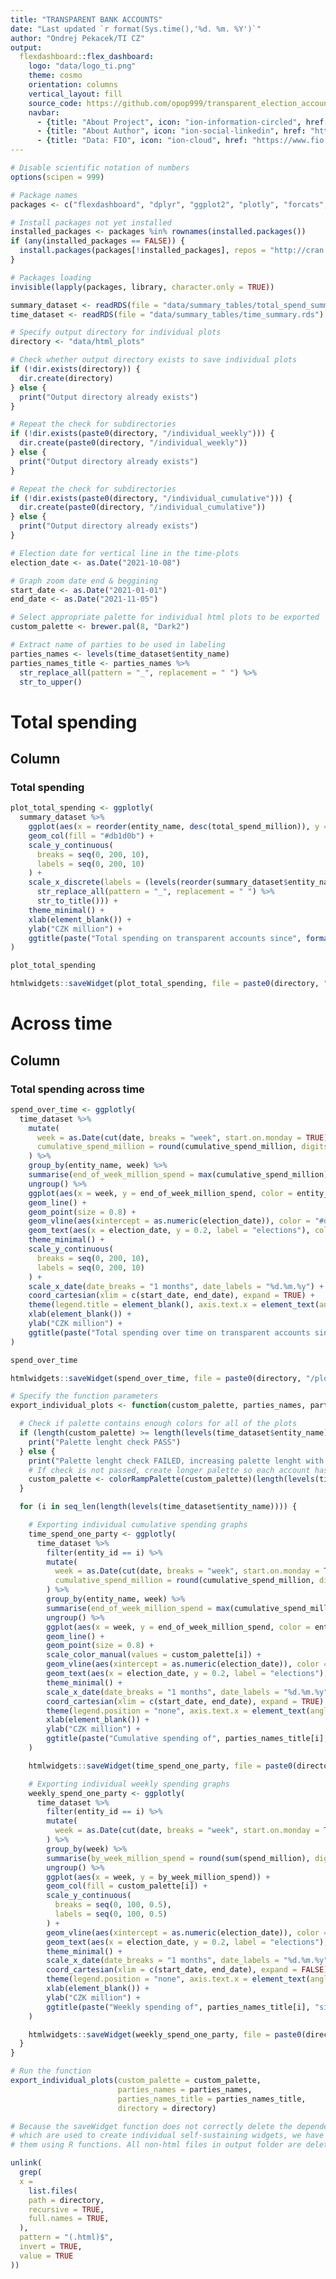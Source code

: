 ```yaml
---
title: "TRANSPARENT BANK ACCOUNTS"
date: "Last updated `r format(Sys.time(),'%d. %m. %Y')`"
author: "Ondrej Pekacek/TI CZ"
output: 
  flexdashboard::flex_dashboard:
    logo: "data/logo_ti.png"
    theme: cosmo
    orientation: columns
    vertical_layout: fill
    source_code: https://github.com/opop999/transparent_election_accounts
    navbar:
      - {title: "About Project", icon: "ion-information-circled", href: "https://www.transparentnivolby.cz/snemovna2021"}
      - {title: "About Author", icon: "ion-social-linkedin", href: "https://www.linkedin.com/in/ondrej-pekacek"}
      - {title: "Data: FIO", icon: "ion-cloud", href: "https://www.fio.cz/bankovni-sluzby/bankovni-ucty/transparentni-ucet/vypis-transparentnich-uctu"}
---
```


```r
# Disable scientific notation of numbers
options(scipen = 999)

# Package names
packages <- c("flexdashboard", "dplyr", "ggplot2", "plotly", "forcats", "htmlwidgets", "tidyr", "RColorBrewer", "stringr")

# Install packages not yet installed
installed_packages <- packages %in% rownames(installed.packages())
if (any(installed_packages == FALSE)) {
  install.packages(packages[!installed_packages], repos = "http://cran.rstudio.com")
}

# Packages loading
invisible(lapply(packages, library, character.only = TRUE))

summary_dataset <- readRDS(file = "data/summary_tables/total_spend_summary.rds")
time_dataset <- readRDS(file = "data/summary_tables/time_summary.rds")

# Specify output directory for individual plots
directory <- "data/html_plots"

# Check whether output directory exists to save individual plots
if (!dir.exists(directory)) {
  dir.create(directory)
} else {
  print("Output directory already exists")
}

# Repeat the check for subdirectories
if (!dir.exists(paste0(directory, "/individual_weekly"))) {
  dir.create(paste0(directory, "/individual_weekly"))
} else {
  print("Output directory already exists")
}

# Repeat the check for subdirectories
if (!dir.exists(paste0(directory, "/individual_cumulative"))) {
  dir.create(paste0(directory, "/individual_cumulative"))
} else {
  print("Output directory already exists")
}

# Election date for vertical line in the time-plots
election_date <- as.Date("2021-10-08")

# Graph zoom date end & beggining
start_date <- as.Date("2021-01-01")
end_date <- as.Date("2021-11-05")

# Select appropriate palette for individual html plots to be exported
custom_palette <- brewer.pal(8, "Dark2") 

# Extract name of parties to be used in labeling
parties_names <- levels(time_dataset$entity_name) 
parties_names_title <- parties_names %>% 
  str_replace_all(pattern = "_", replacement = " ") %>% 
  str_to_upper()

```

Total spending
=====================================


Column
-----------------------------------------------------------------------

### Total spending

```r
plot_total_spending <- ggplotly(
  summary_dataset %>%
    ggplot(aes(x = reorder(entity_name, desc(total_spend_million)), y = total_spend_million)) +
    geom_col(fill = "#db1d0b") +
    scale_y_continuous(
      breaks = seq(0, 200, 10),
      labels = seq(0, 200, 10)
    ) +
    scale_x_discrete(labels = (levels(reorder(summary_dataset$entity_name, desc(summary_dataset$total_spend_million))) %>%
      str_replace_all(pattern = "_", replacement = " ") %>%
      str_to_title())) +
    theme_minimal() +
    xlab(element_blank()) +
    ylab("CZK million") +
    ggtitle(paste("Total spending on transparent accounts since", format(start_date, "%d.%m.%Y")))
)

plot_total_spending

htmlwidgets::saveWidget(plot_total_spending, file = paste0(directory, "/plot_total_spending.html"))

```

Across time
=====================================


Column
-----------------------------------------------------------------------

### Total spending across time

```r
spend_over_time <- ggplotly(
  time_dataset %>%
    mutate(
      week = as.Date(cut(date, breaks = "week", start.on.monday = TRUE)) + 4,
      cumulative_spend_million = round(cumulative_spend_million, digits = 3)
    ) %>%
    group_by(entity_name, week) %>% 
    summarise(end_of_week_million_spend = max(cumulative_spend_million)) %>% 
    ungroup() %>% 
    ggplot(aes(x = week, y = end_of_week_million_spend, color = entity_name)) +
    geom_line() +
    geom_point(size = 0.8) +
    geom_vline(aes(xintercept = as.numeric(election_date)), color = "#db1d0b") +
    geom_text(aes(x = election_date, y = 0.2, label = "elections"), color = "#03457f", size = 4) +
    theme_minimal() +
    scale_y_continuous(
      breaks = seq(0, 200, 10),
      labels = seq(0, 200, 10)
    ) +
    scale_x_date(date_breaks = "1 months", date_labels = "%d.%m.%y") +
    coord_cartesian(xlim = c(start_date, end_date), expand = TRUE) +
    theme(legend.title = element_blank(), axis.text.x = element_text(angle = 45, hjust = 1)) +
    xlab(element_blank()) +
    ylab("CZK million") +
    ggtitle(paste("Total spending over time on transparent accounts since", format(start_date, "%d.%m.%Y")))  
)

spend_over_time

htmlwidgets::saveWidget(spend_over_time, file = paste0(directory, "/plot_spend_over_time.html"))

```

```r
# Specify the function parameters
export_individual_plots <- function(custom_palette, parties_names, parties_names_title, directory) {

  # Check if palette contains enough colors for all of the plots
  if (length(custom_palette) >= length(levels(time_dataset$entity_name))) {
    print("Palette lenght check PASS")
  } else {
    print("Palette lenght check FAILED, increasing palette lenght with interpolation")
    # If check is not passed, create longer palette so each account has a unique color
    custom_palette <- colorRampPalette(custom_palette)(length(levels(time_dataset$entity_name)))
  }

  for (i in seq_len(length(levels(time_dataset$entity_name)))) {

    # Exporting individual cumulative spending graphs
    time_spend_one_party <- ggplotly(
      time_dataset %>%
        filter(entity_id == i) %>%
        mutate(
          week = as.Date(cut(date, breaks = "week", start.on.monday = TRUE)) + 4,
          cumulative_spend_million = round(cumulative_spend_million, digits = 3)
        ) %>%
        group_by(entity_name, week) %>%
        summarise(end_of_week_million_spend = max(cumulative_spend_million)) %>%
        ungroup() %>%
        ggplot(aes(x = week, y = end_of_week_million_spend, color = entity_name)) +
        geom_line() +
        geom_point(size = 0.8) +
        scale_color_manual(values = custom_palette[i]) +
        geom_vline(aes(xintercept = as.numeric(election_date)), color = "#db1d0b") +
        geom_text(aes(x = election_date, y = 0.2, label = "elections"), color = "#03457f", size = 4) +
        theme_minimal() +
        scale_x_date(date_breaks = "1 months", date_labels = "%d.%m.%y") +
        coord_cartesian(xlim = c(start_date, end_date), expand = TRUE) +
        theme(legend.position = "none", axis.text.x = element_text(angle = 45, hjust = 1)) +
        xlab(element_blank()) +
        ylab("CZK million") +
        ggtitle(paste("Cumulative spending of", parties_names_title[i], "since", format(start_date, "%d.%m.%Y")))
    )

    htmlwidgets::saveWidget(time_spend_one_party, file = paste0(directory, "/individual_cumulative/", parties_names[i], "_", "plot_spend_over_time.html"))

    # Exporting individual weekly spending graphs
    weekly_spend_one_party <- ggplotly(
      time_dataset %>%
        filter(entity_id == i) %>%
        mutate(
          week = as.Date(cut(date, breaks = "week", start.on.monday = TRUE)) + 4,
        ) %>%
        group_by(week) %>%
        summarise(by_week_million_spend = round(sum(spend_million), digits = 3)) %>%
        ungroup() %>%
        ggplot(aes(x = week, y = by_week_million_spend)) +
        geom_col(fill = custom_palette[i]) +
        scale_y_continuous(
          breaks = seq(0, 100, 0.5),
          labels = seq(0, 100, 0.5)
        ) +
        geom_vline(aes(xintercept = as.numeric(election_date)), color = "#db1d0b") +
        geom_text(aes(x = election_date, y = 0.2, label = "elections"), color = "#03457f", size = 4) +
        theme_minimal() +
        scale_x_date(date_breaks = "1 months", date_labels = "%d.%m.%y") +
        coord_cartesian(xlim = c(start_date, end_date), expand = FALSE) +
        theme(legend.position = "none", axis.text.x = element_text(angle = 45, hjust = 1)) +
        xlab(element_blank()) +
        ylab("CZK million") +
        ggtitle(paste("Weekly spending of", parties_names_title[i], "since", format(start_date, "%d.%m.%Y")))
    )

    htmlwidgets::saveWidget(weekly_spend_one_party, file = paste0(directory, "/individual_weekly/", parties_names[i], "_", "plot_spend_weekly.html"))
  }
}

# Run the function
export_individual_plots(custom_palette = custom_palette,
                        parties_names = parties_names,
                        parties_names_title = parties_names_title,
                        directory = directory)

```

```r
# Because the saveWidget function does not correctly delete the dependency files
# which are used to create individual self-sustaining widgets, we have to delete
# them using R functions. All non-html files in output folder are deleted.

unlink(
  grep(
  x = 
    list.files(
    path = directory,
    recursive = TRUE,
    full.names = TRUE,
  ),
  pattern = "(.html)$",
  invert = TRUE,
  value = TRUE
))

```


